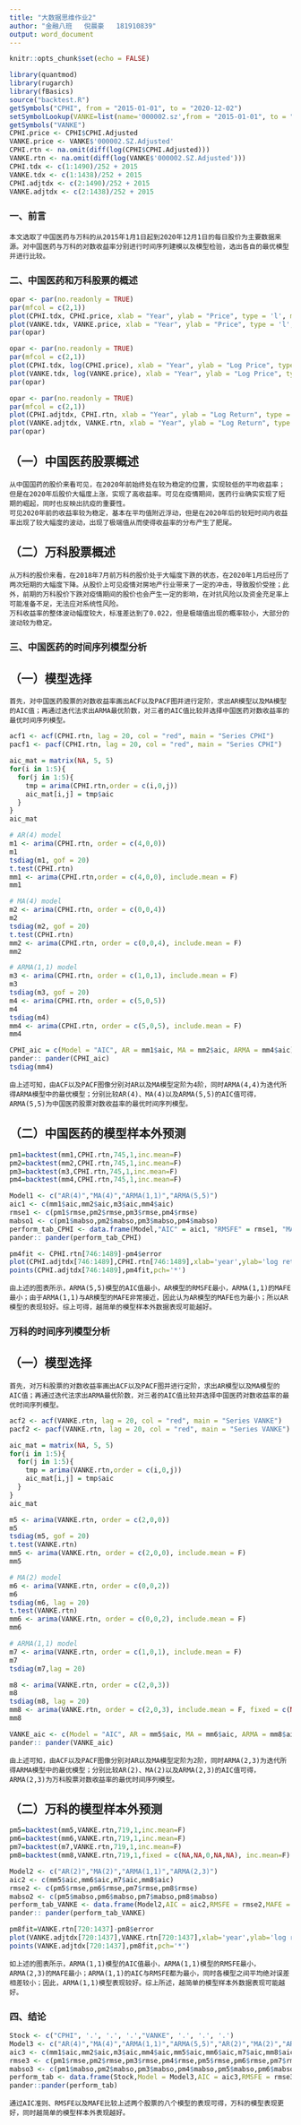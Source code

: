 ```yaml
---
title: "大数据思维作业2"
author: "金融八班   倪晨豪   181910839"
output: word_document
---
```


```r
knitr::opts_chunk$set(echo = FALSE)
```


```r
library(quantmod)
library(rugarch)
library(fBasics)
source("backtest.R")
getSymbols("CPHI", from = "2015-01-01", to = "2020-12-02")
setSymbolLookup(VANKE=list(name='000002.sz',from = "2015-01-01", to = "2020-12-02",src='yahoo'))
getSymbols("VANKE")
CPHI.price <- CPHI$CPHI.Adjusted
VANKE.price <- VANKE$'000002.SZ.Adjusted'
CPHI.rtn <- na.omit(diff(log(CPHI$CPHI.Adjusted)))
VANKE.rtn <- na.omit(diff(log(VANKE$'000002.SZ.Adjusted')))
CPHI.tdx <- c(1:1490)/252 + 2015
VANKE.tdx <- c(1:1438)/252 + 2015
CPHI.adjtdx <- c(2:1490)/252 + 2015
VANKE.adjtdx <- c(2:1438)/252 + 2015
```

### 一、前言

    本文选取了中国医药与万科的从2015年1月1日起到2020年12月1日的每日股价为主要数据来源。对中国医药与万科的对数收益率分别进行时间序列建模以及模型检验，选出各自的最优模型并进行比较。

### 二、中国医药和万科股票的概述

```r
opar <- par(no.readonly = TRUE)
par(mfcol = c(2,1))
plot(CPHI.tdx, CPHI.price, xlab = "Year", ylab = "Price", type = 'l', main = "The price of CPHI from 2015 to 2020")
plot(VANKE.tdx, VANKE.price, xlab = "Year", ylab = "Price", type = 'l', main = "The price of VANKE from 2015 to 2020")
par(opar)
```

```r
opar <- par(no.readonly = TRUE)
par(mfcol = c(2,1))
plot(CPHI.tdx, log(CPHI.price), xlab = "Year", ylab = "Log Price", type = 'l', main = "The log price of CPHI from 2015 to 2020")
plot(VANKE.tdx, log(VANKE.price), xlab = "Year", ylab = "Log Price", type = 'l', main = "The log price of VANKE from 2015 to 2020")
par(opar)
```

```r
opar <- par(no.readonly = TRUE)
par(mfcol = c(2,1))
plot(CPHI.adjtdx, CPHI.rtn, xlab = "Year", ylab = "Log Return", type = 'l', main = "The log return of CPHI from 2015 to 2020")
plot(VANKE.adjtdx, VANKE.rtn, xlab = "Year", ylab = "Log Return", type = 'l', main = "The log return of VANKE from 2015 to 2020")
par(opar)
```
## （一）中国医药股票概述

    从中国国药的股价来看可见，在2020年前始终处在较为稳定的位置，实现较低的平均收益率；但是在2020年后股价大幅度上涨，实现了高收益率。可见在疫情期间，医药行业确实实现了短期的崛起，同时也反映出抗疫的重要性。
    可见2020年前的收益率较为稳定，基本在平均值附近浮动，但是在2020年后的较短时间内收益率出现了较大幅度的波动，出现了极端值从而使得收益率的分布产生了肥尾。
    
## （二）万科股票概述

    从万科的股价来看，在2018年7月前万科的股价处于大幅度下跌的状态，在2020年1月后经历了两次短期的大幅度下降。从股价上可见疫情对房地产行业带来了一定的冲击，导致股价受挫；此外，前期的万科股价下跌对疫情期间的股价也会产生一定的影响，在对抗风险以及资金充足率上可能准备不足，无法应对系统性风险。
    万科收益率的整体波动幅度较大，标准差达到了0.022，但是极端值出现的概率较小，大部分的波动较为稳定。
    
### 三、中国医药的时间序列模型分析

## （一）模型选择
    
    首先，对中国医药股票的对数收益率画出ACF以及PACF图并进行定阶，求出AR模型以及MA模型的AIC值；再通过迭代法求出ARMA最优阶数，对三者的AIC值比较并选择中国医药对数收益率的最优时间序列模型。
    
```r
acf1 <- acf(CPHI.rtn, lag = 20, col = "red", main = "Series CPHI")
pacf1 <- pacf(CPHI.rtn, lag = 20, col = "red", main = "Series CPHI")
```

```r
aic_mat = matrix(NA, 5, 5)
for(i in 1:5){
  for(j in 1:5){
    tmp = arima(CPHI.rtn,order = c(i,0,j))
    aic_mat[i,j] = tmp$aic
  }
}
aic_mat
```

```r
# AR(4) model
m1 <- arima(CPHI.rtn, order = c(4,0,0))
m1
tsdiag(m1, gof = 20)
t.test(CPHI.rtn)
mm1 <- arima(CPHI.rtn,order = c(4,0,0), include.mean = F)
mm1

# MA(4) model
m2 <- arima(CPHI.rtn, order = c(0,0,4))
m2
tsdiag(m2, gof = 20)
t.test(CPHI.rtn)
mm2 <- arima(CPHI.rtn, order = c(0,0,4), include.mean = F)
mm2

# ARMA(1,1) model
m3 <- arima(CPHI.rtn, order = c(1,0,1), include.mean = F)
m3
tsdiag(m3, gof = 20)
m4 <- arima(CPHI.rtn, order = c(5,0,5))
m4
tsdiag(m4)
mm4 <- arima(CPHI.rtn, order = c(5,0,5), include.mean = F)
mm4
```


```r
CPHI_aic = c(Model = "AIC", AR = mm1$aic, MA = mm2$aic, ARMA = mm4$aic)
pander:: pander(CPHI_aic)
tsdiag(mm4)
```
    
    由上述可知，由ACF以及PACF图像分别对AR以及MA模型定阶为4阶，同时ARMA(4,4)为迭代所得ARMA模型中的最优模型；分别比较AR(4)、MA(4)以及ARMA(5,5)的AIC值可得，ARMA(5,5)为中国医药股票对数收益率的最优时间序列模型。

## （二）中国医药的模型样本外预测

```r
pm1=backtest(mm1,CPHI.rtn,745,1,inc.mean=F)
pm2=backtest(mm2,CPHI.rtn,745,1,inc.mean=F)
pm3=backtest(m3,CPHI.rtn,745,1,inc.mean=F)
pm4=backtest(mm4,CPHI.rtn,745,1,inc.mean=F)
```


```r

Model1 <- c("AR(4)","MA(4)","ARMA(1,1)","ARMA(5,5)")
aic1 <- c(mm1$aic,mm2$aic,m3$aic,mm4$aic)
rmse1 <- c(pm1$rmse,pm2$rmse,pm3$rmse,pm4$rmse)
mabso1 <- c(pm1$mabso,pm2$mabso,pm3$mabso,pm4$mabso)
perform_tab_CPHI <- data.frame(Model,"AIC" = aic1, "RMSFE" = rmse1, "MAFE" = mabso1)
pander:: pander(perform_tab_CPHI)
```

```r
pm4fit <- CPHI.rtn[746:1489]-pm4$error
plot(CPHI.adjtdx[746:1489],CPHI.rtn[746:1489],xlab='year',ylab='log return',type='l')
points(CPHI.adjtdx[746:1489],pm4fit,pch='*')
```

    由上述的图表所示，ARMA(5,5)模型的AIC值最小，AR模型的RMSFE最小，ARMA(1,1)的MAFE最小；由于ARMA(1,1)与AR模型的MAFE非常接近，因此认为AR模型的MAFE也为最小；所以AR模型的表现较好。综上可得，越简单的模型样本外数据表现可能越好。

### 万科的时间序列模型分析

## （一）模型选择

    首先，对万科股票的对数收益率画出ACF以及PACF图并进行定阶，求出AR模型以及MA模型的AIC值；再通过迭代法求出ARMA最优阶数，对三者的AIC值比较并选择中国医药对数收益率的最优时间序列模型。
    
```r
acf2 <- acf(VANKE.rtn, lag = 20, col = "red", main = "Series VANKE")
pacf2 <- pacf(VANKE.rtn, lag = 20, col = "red", main = "Series VANKE")
```

```r
aic_mat = matrix(NA, 5, 5)
for(i in 1:5){
  for(j in 1:5){
    tmp = arima(VANKE.rtn,order = c(i,0,j))
    aic_mat[i,j] = tmp$aic
  }
}
aic_mat
```

```r
m5 <- arima(VANKE.rtn, order = c(2,0,0))
m5
tsdiag(m5, gof = 20)
t.test(VANKE.rtn)
mm5 <- arima(VANKE.rtn, order = c(2,0,0), include.mean = F)
mm5

# MA(2) model
m6 <- arima(VANKE.rtn, order = c(0,0,2))
m6
tsdiag(m6, lag = 20)
t.test(VANKE.rtn)
mm6 <- arima(VANKE.rtn, order = c(0,0,2), include.mean = F)
mm6

# ARMA(1,1) model
m7 <- arima(VANKE.rtn, order = c(1,0,1), include.mean = F)
m7
tsdiag(m7,lag = 20)

m8 <- arima(VANKE.rtn, order = c(2,0,3))
m8
tsdiag(m8, lag = 20)
mm8 <- arima(VANKE.rtn, order = c(2,0,3), include.mean = F, fixed = c(NA,NA,0,NA,NA))
mm8
```


```r
VANKE_aic <- c(Model = "AIC", AR = mm5$aic, MA = mm6$aic, ARMA = mm8$aic)
pander:: pander(VANKE_aic)
```

    由上述可知，由ACF以及PACF图像分别对AR以及MA模型定阶为2阶，同时ARMA(2,3)为迭代所得ARMA模型中的最优模型；分别比较AR(2)、MA(2)以及ARMA(2,3)的AIC值可得，ARMA(2,3)为万科股票对数收益率的最优时间序列模型。

## （二）万科的模型样本外预测

```r
pm5=backtest(mm5,VANKE.rtn,719,1,inc.mean=F)
pm6=backtest(mm6,VANKE.rtn,719,1,inc.mean=F)
pm7=backtest(m7,VANKE.rtn,719,1,inc.mean=F)
pm8=backtest(mm8,VANKE.rtn,719,1,fixed = c(NA,NA,0,NA,NA), inc.mean=F)
```

```r

Model2 <- c("AR(2)","MA(2)","ARMA(1,1)","ARMA(2,3)")
aic2 <- c(mm5$aic,mm6$aic,m7$aic,mm8$aic)
rmse2 <- c(pm5$rmse,pm6$rmse,pm7$rmse,pm8$rmse)
mabso2 <- c(pm5$mabso,pm6$mabso,pm7$mabso,pm8$mabso)
perform_tab_VANKE <- data.frame(Model2,AIC = aic2,RMSFE = rmse2,MAFE = mabso2)
pander:: pander(perform_tab_VANKE)
```

```r
pm8fit=VANKE.rtn[720:1437]-pm8$error
plot(VANKE.adjtdx[720:1437],VANKE.rtn[720:1437],xlab='year',ylab='log return',type='l')
points(VANKE.adjtdx[720:1437],pm8fit,pch='*')
```

    如上述的图表所示，ARMA(1,1)模型的AIC值最小，ARMA(1,1)模型的RMSFE最小，ARMA(2,3)的MAFE最小；ARMA(1,1)的AIC与RMSFE都为最小，同时各模型之间平均绝对误差相差较小；因此，ARMA(1,1)模型表现较好。综上所述，越简单的模型样本外数据表现可能越好。

### 四、结论

```r
Stock <- c("CPHI", '.', '.', '.',"VANKE", '.', '.', '.')
Model3 <- c("AR(4)","MA(4)","ARMA(1,1)","ARMA(5,5)","AR(2)","MA(2)","ARMA(1,1)","ARMA(2,3)")
aic3 <- c(mm1$aic,mm2$aic,m3$aic,mm4$aic,mm5$aic,mm6$aic,m7$aic,mm8$aic)
rmse3 <- c(pm1$rmse,pm2$rmse,pm3$rmse,pm4$rmse,pm5$rmse,pm6$rmse,pm7$rmse,pm8$rmse)
mabso3 <- c(pm1$mabso,pm2$mabso,pm3$mabso,pm4$mabso,pm5$mabso,pm6$mabso,pm7$mabso,pm8$mabso)
perform_tab <- data.frame(Stock,Model = Model3,AIC = aic3,RMSFE = rmse3,MAFE = mabso3)
pander::pander(perform_tab)
```

    通过AIC准则、RMSFE以及MAFE比较上述两个股票的八个模型的表现可得，万科的模型表现更好，同时越简单的模型样本外表现越好。





